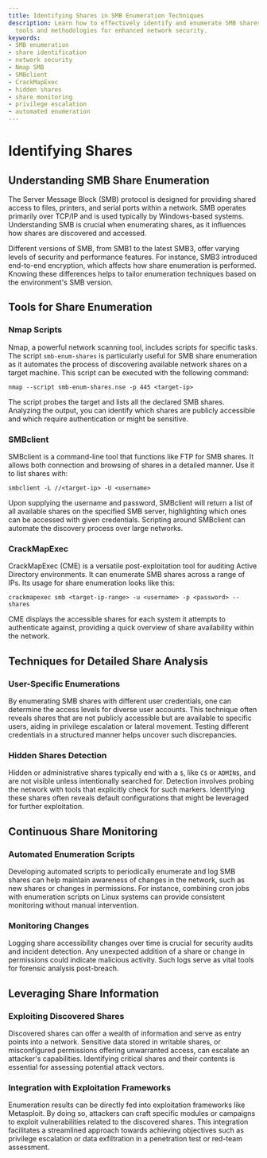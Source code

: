 ```yaml
---
title: Identifying Shares in SMB Enumeration Techniques
description: Learn how to effectively identify and enumerate SMB shares using various
  tools and methodologies for enhanced network security.
keywords:
- SMB enumeration
- share identification
- network security
- Nmap SMB
- SMBclient
- CrackMapExec
- hidden shares
- share monitoring
- privilege escalation
- automated enumeration
---
```


# Identifying Shares

## Understanding SMB Share Enumeration

The Server Message Block (SMB) protocol is designed for providing shared access to files, printers, and serial ports within a network. SMB operates primarily over TCP/IP and is used typically by Windows-based systems. Understanding SMB is crucial when enumerating shares, as it influences how shares are discovered and accessed.

Different versions of SMB, from SMB1 to the latest SMB3, offer varying levels of security and performance features. For instance, SMB3 introduced end-to-end encryption, which affects how share enumeration is performed. Knowing these differences helps to tailor enumeration techniques based on the environment's SMB version.

## Tools for Share Enumeration

### Nmap Scripts

Nmap, a powerful network scanning tool, includes scripts for specific tasks. The script `smb-enum-shares` is particularly useful for SMB share enumeration as it automates the process of discovering available network shares on a target machine. This script can be executed with the following command:

```
nmap --script smb-enum-shares.nse -p 445 <target-ip>
```

The script probes the target and lists all the declared SMB shares. Analyzing the output, you can identify which shares are publicly accessible and which require authentication or might be sensitive.

### SMBclient

SMBclient is a command-line tool that functions like FTP for SMB shares. It allows both connection and browsing of shares in a detailed manner. Use it to list shares with:

```
smbclient -L //<target-ip> -U <username>
```

Upon supplying the username and password, SMBclient will return a list of all available shares on the specified SMB server, highlighting which ones can be accessed with given credentials. Scripting around SMBclient can automate the discovery process over large networks.

### CrackMapExec

CrackMapExec (CME) is a versatile post-exploitation tool for auditing Active Directory environments. It can enumerate SMB shares across a range of IPs. Its usage for share enumeration looks like this:

```
crackmapexec smb <target-ip-range> -u <username> -p <password> --shares
```

CME displays the accessible shares for each system it attempts to authenticate against, providing a quick overview of share availability within the network.

## Techniques for Detailed Share Analysis

### User-Specific Enumerations

By enumerating SMB shares with different user credentials, one can determine the access levels for diverse user accounts. This technique often reveals shares that are not publicly accessible but are available to specific users, aiding in privilege escalation or lateral movement. Testing different credentials in a structured manner helps uncover such discrepancies.

### Hidden Shares Detection

Hidden or administrative shares typically end with a `$`, like `C$` or `ADMIN$`, and are not visible unless intentionally searched for. Detection involves probing the network with tools that explicitly check for such markers. Identifying these shares often reveals default configurations that might be leveraged for further exploitation.

## Continuous Share Monitoring

### Automated Enumeration Scripts

Developing automated scripts to periodically enumerate and log SMB shares can help maintain awareness of changes in the network, such as new shares or changes in permissions. For instance, combining cron jobs with enumeration scripts on Linux systems can provide consistent monitoring without manual intervention.

### Monitoring Changes

Logging share accessibility changes over time is crucial for security audits and incident detection. Any unexpected addition of a share or change in permissions could indicate malicious activity. Such logs serve as vital tools for forensic analysis post-breach.

## Leveraging Share Information

### Exploiting Discovered Shares

Discovered shares can offer a wealth of information and serve as entry points into a network. Sensitive data stored in writable shares, or misconfigured permissions offering unwarranted access, can escalate an attacker's capabilities. Identifying critical shares and their contents is essential for assessing potential attack vectors.

### Integration with Exploitation Frameworks

Enumeration results can be directly fed into exploitation frameworks like Metasploit. By doing so, attackers can craft specific modules or campaigns to exploit vulnerabilities related to the discovered shares. This integration facilitates a streamlined approach towards achieving objectives such as privilege escalation or data exfiltration in a penetration test or red-team assessment.